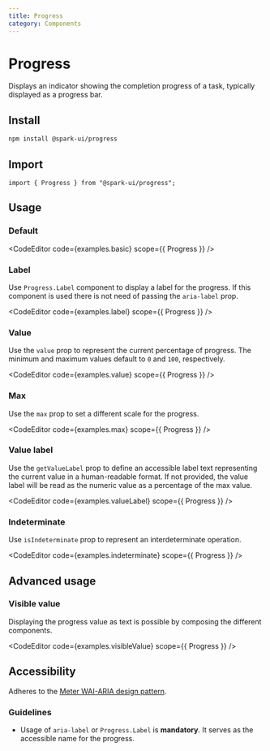```yaml
---
title: Progress
category: Components
---
```



# Progress

Displays an indicator showing the completion progress of a task, typically displayed as a progress bar.

<ComponentMenu slug="progress" />

## Install

```sh
npm install @spark-ui/progress
```

## Import

```tsx
import { Progress } from "@spark-ui/progress";
```

## Usage

### Default

<CodeEditor code={examples.basic} scope={{ Progress }} />

### Label

Use `Progress.Label` component to display a label for the progress. If this component is used there is not need of passing the `aria-label` prop.

<CodeEditor code={examples.label} scope={{ Progress }} />

### Value

Use the `value` prop to represent the current percentage of progress. The minimum and maximum values default to `0` and `100`, respectively.

<CodeEditor code={examples.value} scope={{ Progress }} />

### Max

Use the `max` prop to set a different scale for the progress.

<CodeEditor code={examples.max} scope={{ Progress }} />

### Value label

Use the `getValueLabel` prop to define an accessible label text representing the current value in a human-readable format. If not provided, the value label will be read as the numeric value as a percentage of the max value.

<CodeEditor code={examples.valueLabel} scope={{ Progress }} />

### Indeterminate

Use `isIndeterminate` prop to represent an interdeterminate operation.

<CodeEditor code={examples.indeterminate} scope={{ Progress }} />

## Advanced usage

### Visible value

Displaying the progress value as text is possible by composing the different components.

<CodeEditor code={examples.visibleValue} scope={{ Progress }} />

## Accessibility

Adheres to the [Meter WAI-ARIA design pattern](https://www.w3.org/WAI/ARIA/apg/patterns/meter/).

### Guidelines

- Usage of `aria-label` or `Progress.Label` is **mandatory**. It serves as the accessible name for the progress.
